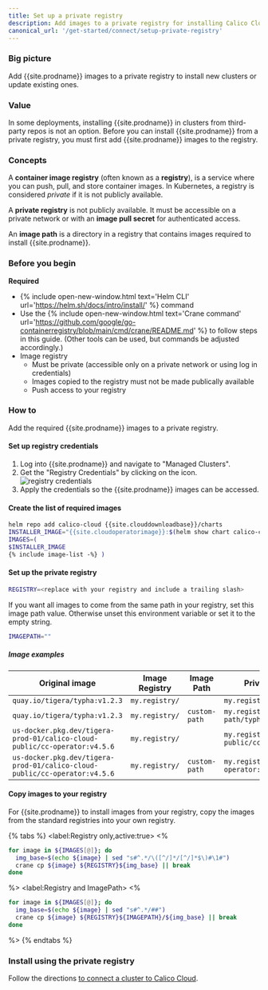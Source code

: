 ```yaml
---
title: Set up a private registry
description: Add images to a private registry for installing Calico Cloud on a cluster.
canonical_url: '/get-started/connect/setup-private-registry'
---
```


### Big picture

Add {{site.prodname}} images to a private registry to install new clusters or update existing ones.

### Value

In some deployments, installing {{site.prodname}} in clusters from third-party repos is not an option. Before you can install {{site.prodname}} from a private registry, you must first add {{site.prodname}} images to the registry.

### Concepts

A **container image registry** (often known as a **registry**), is a service where you can push, pull, and store container images. In Kubernetes, a registry is considered *private* if it is not publicly available.

A **private registry** is not publicly available. It must be accessible on a private network or with an **image pull secret** for authenticated access.

An **image path** is a directory in a registry that contains images required to install {{site.prodname}}.

### Before you begin

**Required**

- {% include open-new-window.html text='Helm CLI' url='https://helm.sh/docs/intro/install/' %} command
- Use the {% include open-new-window.html text='Crane command' url='https://github.com/google/go-containerregistry/blob/main/cmd/crane/README.md' %} to follow steps in this guide. (Other tools can be used, but commands be adjusted accordingly.)
- Image registry
    - Must be private (accessible only on a private network or using log in credentials)
    - Images copied to the registry must not be made publically available
    - Push access to your registry

### How to

Add the required {{site.prodname}} images to a private registry.

#### Set up registry credentials

1. Log into {{site.prodname}} and navigate to "Managed Clusters".
1. Get the "Registry Credentials" by clicking on the icon. ![registry credentials]({{site.baseurl}}/images/private-registry-icon.png)
1. Apply the credentials so the {{site.prodname}} images can be accessed.

#### Create the list of required images

```bash
helm repo add calico-cloud {{site.clouddownloadbase}}/charts
INSTALLER_IMAGE="{{site.cloudoperatorimage}}:$(helm show chart calico-cloud/calico-cloud | grep version: | sed -e 's/version: *//' -e 's/+/-g/')"
IMAGES=(
$INSTALLER_IMAGE
{% include image-list -%} )
```

#### Set up the private registry

```bash
REGISTRY=<replace with your registry and include a trailing slash>
```

If you want all images to come from the same path in your registry, set this image path value. Otherwise unset this environment variable or set it to the empty string.
```bash
IMAGEPATH=""
```

##### Image examples

| Original image | Image Registry | Image Path | Private registry image |
| ----------------------------- | --------------------- | ------------ | ------ |
| `quay.io/tigera/typha:v1.2.3` | `my.registry/` |  | `my.registry/tigera/typha:v1.2.3`|
| `quay.io/tigera/typha:v1.2.3` | `my.registry/` | `custom-path` | `my.registry/custom-path/typha:v1.2.3`|
| `us-docker.pkg.dev/tigera-prod-01/calico-cloud-public/cc-operator:v4.5.6` | `my.registry/` |  | `my.registry/calico-cloud-public/cc-operator:v4.5.6`|
| `us-docker.pkg.dev/tigera-prod-01/calico-cloud-public/cc-operator:v4.5.6` | `my.registry/` | `custom-path` | `my.registry/custom-path/cc-operator:v3.5.6`|

#### Copy images to your registry

For {{site.prodname}} to install images from your registry, copy the images from the standard registries into your own registry.

{% tabs %}
  <label:Registry only,active:true>
<%

```bash
for image in ${IMAGES[@]}; do
  img_base=$(echo ${image} | sed "s#^.*/\([^/]*/[^/]*$\)#\1#")
  crane cp ${image} ${REGISTRY}${img_base} || break
done
```

%>
  <label:Registry and ImagePath>
<%
```bash
for image in ${IMAGES[@]}; do
  img_base=$(echo ${image} | sed "s#^.*/##")
  crane cp ${image} ${REGISTRY}${IMAGEPATH}/${img_base} || break
done
```

%>
{% endtabs %}

### Install using the private registry

Follow the directions [to connect a cluster to Calico Cloud](/get-started/connect/install-cluster).
